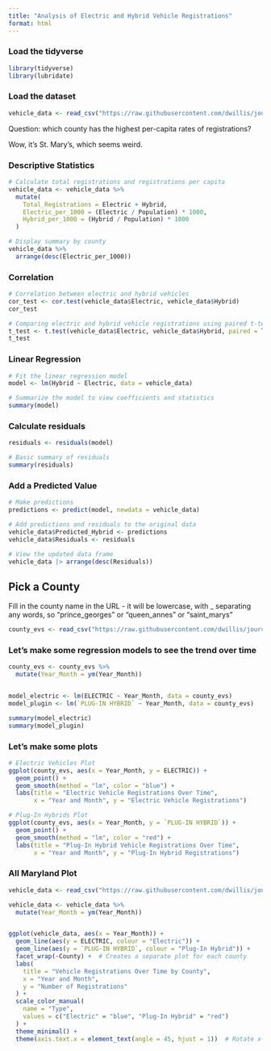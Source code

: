 ```yaml
---
title: "Analysis of Electric and Hybrid Vehicle Registrations"
format: html
---
```


### Load the tidyverse

```r
library(tidyverse)
library(lubridate)
```

### Load the dataset

```r
vehicle_data <- read_csv("https://raw.githubusercontent.com/dwillis/jour405_files/main/electric_hybrid_0424.csv")

```
Question: which county has the highest per-capita rates of registrations?

Wow, it's St. Mary's, which seems weird.

### Descriptive Statistics

```r
# Calculate total registrations and registrations per capita
vehicle_data <- vehicle_data %>%
  mutate(
    Total_Registrations = Electric + Hybrid,
    Electric_per_1000 = (Electric / Population) * 1000,
    Hybrid_per_1000 = (Hybrid / Population) * 1000
  )

# Display summary by county
vehicle_data %>%
  arrange(desc(Electric_per_1000))

```

### Correlation

```r
# Correlation between electric and hybrid vehicles
cor_test <- cor.test(vehicle_data$Electric, vehicle_data$Hybrid)
cor_test

# Comparing electric and hybrid vehicle registrations using paired t-test
t_test <- t.test(vehicle_data$Electric, vehicle_data$Hybrid, paired = TRUE)
t_test

```

### Linear Regression

```r
# Fit the linear regression model
model <- lm(Hybrid ~ Electric, data = vehicle_data)

# Summarize the model to view coefficients and statistics
summary(model)

```

### Calculate residuals

```r
residuals <- residuals(model)

# Basic summary of residuals
summary(residuals)

```

### Add a Predicted Value

```r
# Make predictions
predictions <- predict(model, newdata = vehicle_data)

# Add predictions and residuals to the original data
vehicle_data$Predicted_Hybrid <- predictions
vehicle_data$Residuals <- residuals

# View the updated data frame
vehicle_data |> arrange(desc(Residuals))

```

## Pick a County

Fill in the county name in the URL - it will be lowercase, with _ separating any words, so "prince_georges" or "queen_annes" or "saint_marys"

```r
county_evs <- read_csv("https://raw.githubusercontent.com/dwillis/jour405_files/main/evs/{county}.csv")
```

### Let's make some regression models to see the trend over time

```r
county_evs <- county_evs %>%
  mutate(Year_Month = ym(Year_Month))


model_electric <- lm(ELECTRIC ~ Year_Month, data = county_evs)
model_plugin <- lm(`PLUG-IN HYBRID` ~ Year_Month, data = county_evs)

summary(model_electric)
summary(model_plugin)

```

### Let's make some plots


```r
# Electric Vehicles Plot
ggplot(county_evs, aes(x = Year_Month, y = ELECTRIC)) +
  geom_point() +
  geom_smooth(method = "lm", color = "blue") +
  labs(title = "Electric Vehicle Registrations Over Time",
       x = "Year and Month", y = "Electric Vehicle Registrations")

# Plug-In Hybrids Plot
ggplot(county_evs, aes(x = Year_Month, y = `PLUG-IN HYBRID`)) +
  geom_point() +
  geom_smooth(method = "lm", color = "red") +
  labs(title = "Plug-In Hybrid Vehicle Registrations Over Time",
       x = "Year and Month", y = "Plug-In Hybrid Registrations")

```

### All Maryland Plot

```r
vehicle_data <- read_csv("https://raw.githubusercontent.com/dwillis/jour405_files/main/evs/maryland.csv")

vehicle_data <- vehicle_data %>%
  mutate(Year_Month = ym(Year_Month))


ggplot(vehicle_data, aes(x = Year_Month)) +
  geom_line(aes(y = ELECTRIC, colour = "Electric")) +
  geom_line(aes(y = `PLUG-IN HYBRID`, colour = "Plug-In Hybrid")) +
  facet_wrap(~County) +  # Creates a separate plot for each county
  labs(
    title = "Vehicle Registrations Over Time by County",
    x = "Year and Month",
    y = "Number of Registrations"
  ) +
  scale_color_manual(
    name = "Type",
    values = c("Electric" = "blue", "Plug-In Hybrid" = "red")
  ) +
  theme_minimal() +
  theme(axis.text.x = element_text(angle = 45, hjust = 1))  # Rotate x-axis labels for better readability

```


